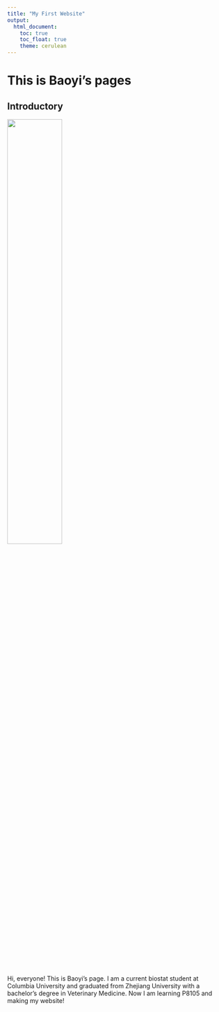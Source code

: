 ```yaml
---
title: "My First Website"
output: 
  html_document:
    toc: true
    toc_float: true
    theme: cerulean
---
```


# This is Baoyi's pages

## Introductory

<img src="img/me.jpg" style="width:50%">

Hi, everyone! This is Baoyi's page. I am a current biostat student at Columbia University and graduated from Zhejiang University with a bachelor's degree in Veterinary Medicine. Now I am learning P8105 and making my website!

